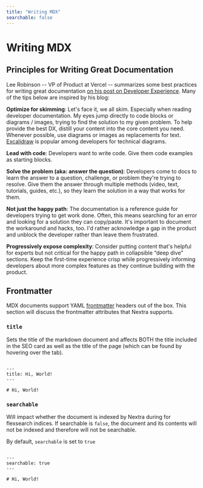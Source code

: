 ```yaml
---
title: "Writing MDX"
searchable: false
---
```


# Writing MDX

## Principles for Writing Great Documentation

Lee Robinson -- VP of Product at Vercel -- summarizes some best practices for writing great documentation [on his post on Developer Experience](https://leerob.io/blog/developer-experience#documentation). Many of the tips below are inspired by his blog:

**Optimize for skimming**: Let's face it, we all skim. Especially when reading developer documentation. My eyes jump directly to code blocks or diagrams / images, trying to find the solution to my given problem. 
To help provide the best DX, distill your content into the core content you need. Whenever possible, use diagrams or images as replacements for text.
[Excalidraw](https://excalidraw.com/) is popular among developers for technical diagrams.

**Lead with code**: Developers want to write code. Give them code examples as starting blocks.

**Solve the problem (aka: answer the question)**: Developers come to docs to learn the answer to a question, challenge, or problem they're trying to resolve. Give them the answer through multiple methods 
(video, text, tutorials, guides, etc.), so they learn the solution in a way that works for them.

**Not just the happy path**: The documentation is a reference guide for developers trying to get work done. Often, this means searching for an error and looking for a solution they can copy/paste. 
It's important to document the workaround and hacks, too. I'd rather acknowledge a gap in the product and unblock the developer rather than leave them frustrated.

**Progressively expose complexity**: Consider putting content that's helpful for experts but not critical for the happy path in collapsible “deep dive” sections. 
Keep the first-time experience crisp while progressively informing developers about more complex features as they continue building with the product.


## Frontmatter

MDX documents support YAML [frontmatter](https://mdxjs.com/guides/frontmatter/) headers out of the box. This
section will discuss the frontmatter attributes that Nextra supports.

### `title`

Sets the title of the markdown document and affects BOTH the title included in the SEO card as well as the
title of the page (which can be found by hovering over the tab).

```mdx filename="example.mdx"

---
title: Hi, World!
---

# Hi, World!

```

### `searchable`

Will impact whether the document is indexed by Nextra during for flexsearch indices. If searchable is `false`,
the document and its contents will not be indexed and therefore will not be searchable.

By default, `searchable` is set to `true`

```mdx filename="example.mdx"

---
searchable: true
---

# Hi, World!

```
